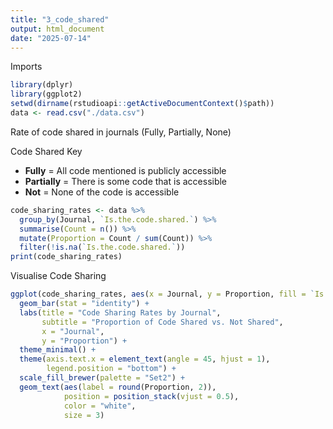 ```yaml
---
title: "3_code_shared"
output: html_document
date: "2025-07-14"
---
```


Imports
``` r
library(dplyr)
library(ggplot2)
setwd(dirname(rstudioapi::getActiveDocumentContext()$path))
data <- read.csv("./data.csv")
```

Rate of code shared in journals (Fully, Partially, None)

Code Shared Key

-   $\mathbf{Fully}$ = All code mentioned is publicly accessible
-   $\mathbf{Partially}$ = There is some code that is accessible
-   $\mathbf{Not}$ = None of the code is accessible


``` r
code_sharing_rates <- data %>%
  group_by(Journal, `Is.the.code.shared.`) %>%
  summarise(Count = n()) %>%
  mutate(Proportion = Count / sum(Count)) %>%
  filter(!is.na(`Is.the.code.shared.`))
print(code_sharing_rates)
```

Visualise Code Sharing
``` r
ggplot(code_sharing_rates, aes(x = Journal, y = Proportion, fill = `Is.the.code.shared.`)) +
  geom_bar(stat = "identity") +
  labs(title = "Code Sharing Rates by Journal",
       subtitle = "Proportion of Code Shared vs. Not Shared",
       x = "Journal",
       y = "Proportion") +
  theme_minimal() +
  theme(axis.text.x = element_text(angle = 45, hjust = 1),
        legend.position = "bottom") +
  scale_fill_brewer(palette = "Set2") +
  geom_text(aes(label = round(Proportion, 2)),
            position = position_stack(vjust = 0.5),
            color = "white",
            size = 3)

```